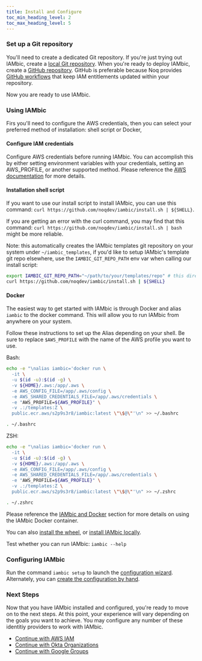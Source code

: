 ```yaml
---
title: Install and Configure
toc_min_heading_level: 2
toc_max_heading_level: 5
---
```


### Set up a Git repository

You'll need to create a dedicated Git repository. If you're just trying out IAMbic, create a [local Git repository](/technical_reference/installation/local_git_repo).
When you're ready to deploy IAMbic, create a [GitHub repository](https://docs.github.com/en/get-started/quickstart/create-a-repo).
GitHub is preferable because Noq provides [GitHub workflows](/getting_started/github) that keep IAM entitlements updated within your repository.

Now you are ready to use IAMbic.

### Using IAMbic

Firs you'll need to configure the AWS credentials, then you can select your preferred method of installation: shell script or Docker, 

#### Configure IAM credentials

Configure AWS credentials before running IAMbic. You can accomplish this by either setting environment variables with your credentials, setting an AWS_PROFILE, or another supported method.
Please reference the [AWS documentation](https://docs.aws.amazon.com/cli/latest/userguide/cli-configure-envvars.html) for more details.

#### Installation shell script

If you want to use our install script to install IAMbic, you can use this command: `curl https://github.com/noqdev/iambic/install.sh | ${SHELL}`.

If you are getting an error with the curl command, you may find that this command: `curl https://github.com/noqdev/iambic/install.sh | bash` might be more reliable.

Note: this automatically creates the IAMbic templates git repository on your system under `~/iambic_templates`, if you'd like to setup IAMbic's 
template git repo elsewhere, use the `IAMBIC_GIT_REPO_PATH` env var when calling our install script:

```bash
export IAMBIC_GIT_REPO_PATH="~/path/to/your/templates/repo" # this directory will get created and initialized if it does not yet exist.
curl https://github.com/noqdev/iambic/install.sh | ${SHELL}
```

#### Docker

The easiest way to get started with IAMbic is through Docker and alias `iambic` to the docker command. This will allow you to run IAMbic from anywhere on your system.

Follow these instructions to set up the Alias depending on your shell. Be sure to replace `$AWS_PROFILE` with the name of the AWS profile you want to use.

Bash:

```bash
echo -e "\nalias iambic='docker run \
  -it \
  -u $(id -u):$(id -g) \
  -v ${HOME}/.aws:/app/.aws \
  -e AWS_CONFIG_FILE=/app/.aws/config \
  -e AWS_SHARED_CREDENTIALS_FILE=/app/.aws/credentials \
  -e "AWS_PROFILE=${AWS_PROFILE}" \
  -v .:/templates:Z \
  public.ecr.aws/s2p9s3r8/iambic:latest \"\$@\"'\n" >> ~/.bashrc

. ~/.bashrc
```

ZSH:

```zsh
echo -e "\nalias iambic='docker run \
  -it \
  -u $(id -u):$(id -g) \
  -v ${HOME}/.aws:/app/.aws \
  -e AWS_CONFIG_FILE=/app/.aws/config \
  -e AWS_SHARED_CREDENTIALS_FILE=/app/.aws/credentials \
  -e "AWS_PROFILE=${AWS_PROFILE}" \
  -v .:/templates:Z \
  public.ecr.aws/s2p9s3r8/iambic:latest \"\$@\"'\n" >> ~/.zshrc

. ~/.zshrc
```

Please reference the [IAMbic and Docker](/technical_reference/installation/install_via_docker) section for more details on using the IAMbic Docker container.

You can also [install the wheel](/technical_reference/installation/install_via_the_wheel), or [install IAMbic locally](/technical_reference/installation/download_the_repo). <!-- #TODO why would I want these options? We need one liner each about what benefit they offer or about what circumstance might make me choose them. -->

Test whether you can run IAMbic: `iambic --help`

### Configuring IAMbic

Run the command `iambic setup` to launch the [configuration wizard](/how_to_guides/configure_iambic_with_wizard). Alternately, you can [create the configuration by hand](/how_to_guides/manually_create_the_configuration).


### Next Steps

Now that you have IAMbic installed and configured, you're ready to move on to the next steps. At this point, your experience will vary depending on the goals you want to achieve. You may configure any number of these identitiy providers to work with IAMbic. 

- [Continue with AWS IAM](./aws)
- [Continue with Okta Organizations](./okta)
- [Continue with Google Groups](./google)

